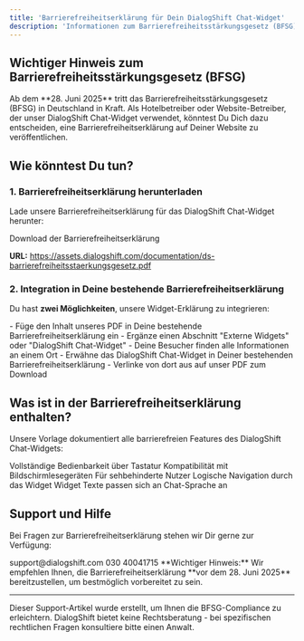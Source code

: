 ```yaml
---
title: 'Barrierefreiheitserklärung für Dein DialogShift Chat-Widget'
description: 'Informationen zum Barrierefreiheitsstärkungsgesetz (BFSG) und zur Barrierefreiheitserklärung für das DialogShift Chat-Widget'
---
```


## Wichtiger Hinweis zum Barrierefreiheitsstärkungsgesetz (BFSG)

<Warning>
Ab dem **28. Juni 2025** tritt das Barrierefreiheitsstärkungsgesetz (BFSG) in Deutschland in Kraft. Als Hotelbetreiber oder Website-Betreiber, der unser DialogShift Chat-Widget verwendet, könntest Du Dich dazu entscheiden, eine Barrierefreiheitserklärung auf Deiner Website zu veröffentlichen.
</Warning>

## Wie könntest Du tun?

### 1. Barrierefreiheitserklärung herunterladen

Lade unsere Barrierefreiheitserklärung für das DialogShift Chat-Widget herunter:

<Card title="Barrierefreiheitserklärung PDF" icon="file-pdf" href="https://assets.dialogshift.com/documentation/ds-barrierefreiheitsstaerkungsgesetz.pdf">
  Download der Barrierefreiheitserklärung
</Card>

**URL:** https://assets.dialogshift.com/documentation/ds-barrierefreiheitsstaerkungsgesetz.pdf

### 2. Integration in Deine bestehende Barrierefreiheitserklärung

Du hast **zwei Möglichkeiten**, unsere Widget-Erklärung zu integrieren:

<Tabs>
  <Tab title="Option A: Einbettung">
    - Füge den Inhalt unseres PDF in Deine bestehende Barrierefreiheitserklärung ein
    - Ergänze einen Abschnitt "Externe Widgets" oder "DialogShift Chat-Widget"
    - Deine Besucher finden alle Informationen an einem Ort
  </Tab>
  <Tab title="Option B: Verlinkung">
    - Erwähne das DialogShift Chat-Widget in Deiner bestehenden Barrierefreiheitserklärung
    - Verlinke von dort aus auf unser PDF zum Download
  </Tab>
</Tabs>

## Was ist in der Barrierefreiheitserklärung enthalten?

Unsere Vorlage dokumentiert alle barrierefreien Features des DialogShift Chat-Widgets:

<CardGroup cols={2}>
  <Card title="Tastaturnavigation" icon="keyboard">
    Vollständige Bedienbarkeit über Tastatur
  </Card>
  <Card title="Screen Reader Support" icon="eye">
    Kompatibilität mit Bildschirmlesegeräten
  </Card>
  <Card title="High-Contrast-Modus" icon="circle-half-stroke">
    Für sehbehinderte Nutzer
  </Card>
  <Card title="Fokusmanagement" icon="bullseye">
    Logische Navigation durch das Widget
  </Card>
  <Card title="Mehrsprachigkeit" icon="language">
    Widget Texte passen sich an Chat-Sprache an
  </Card>
</CardGroup>

## Support und Hilfe

Bei Fragen zur Barrierefreiheitserklärung stehen wir Dir gerne zur Verfügung:

<CardGroup cols={2}>
  <Card title="E-Mail Support" icon="envelope" href="mailto:support@dialogshift.com">
    support@dialogshift.com
  </Card>
  <Card title="Telefon Support" icon="phone">
    030 40041715
  </Card>
</CardGroup>

<Note>
**Wichtiger Hinweis:** Wir empfehlen Ihnen, die Barrierefreiheitserklärung **vor dem 28. Juni 2025** bereitzustellen, um bestmöglich vorbereitet zu sein.
</Note>

---

<Info>
Dieser Support-Artikel wurde erstellt, um Ihnen die BFSG-Compliance zu erleichtern. DialogShift bietet keine Rechtsberatung - bei spezifischen rechtlichen Fragen konsultiere bitte einen Anwalt.
</Info> 